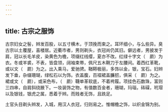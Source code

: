 ```yaml
---
---
---
```

title: 古宗之服饰
---



古宗妇女之髻，辫发百股，以五寸横木，于顶挽而束之。耳环细小，与么些异。臭古宗以土覆屋，喜楼居。近衢市者，男则剃头，衣冠尚仍其旧。僻远者，男披发于肩，冠以长毛羊皮，染黄色为檐，项缀红线缨，夏亦不改。红绿十字文（　罽）为衣。冬或羊裘，不表，皆盘领，阔袖束帯，佩尺五木鞘刀于左腰间。着西红革靴，或以文（　罽）为之。出入乘马，爱驰骋。鞧鞯极丽，多饰以金，银，宝石。妇辫发下垂，杂缀珊瑚，绿松石以为饰。衣盖腹，百褶裙盖臁肕，俱采（　罽）为之。裙或文（　罽），或采色布，（　罽）韈单革软底，不着袴履。项挂色石数珠，富则三四串，自肩斜绕腋下。一妆装饰之物，有值数百金者，珊瑚，玛瑙，砗磲，玳瑁以及银钱，银虎之属，悉着于辫。而贱者无饰，且跣足。

土官头目剃头辫发，入城，用汉人衣冠，归则易之。惟帽檐之饰，以织金锦为别。